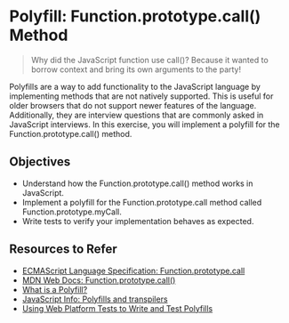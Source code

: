 # Polyfill: Function.prototype.call() Method

> Why did the JavaScript function use call()? Because it wanted to borrow context and bring its own arguments to the party!

Polyfills are a way to add functionality to the JavaScript language by implementing methods that are not natively supported. This is useful for older browsers that do not support newer features of the language. Additionally, they are interview questions that are commonly asked in JavaScript interviews. In this exercise, you will implement a polyfill for the Function.prototype.call() method.

## Objectives

- Understand how the Function.prototype.call() method works in JavaScript.
- Implement a polyfill for the Function.prototype.call method called Function.prototype.myCall.
- Write tests to verify your implementation behaves as expected.

## Resources to Refer

- [ECMAScript Language Specification: Function.prototype.call](https://tc39.es/ecma262/multipage/fundamental-objects.html#sec-function.prototype.call)
- [MDN Web Docs: Function.prototype.call()](https://developer.mozilla.org/en-US/docs/Web/JavaScript/Reference/Global_Objects/Function/call)
- [What is a Polyfill?](https://remysharp.com/2010/10/08/what-is-a-polyfill)
- [JavaScript Info: Polyfills and transpilers](https://javascript.info/polyfills)
- [Using Web Platform Tests to Write and Test Polyfills](https://www.oddbird.net/2023/05/01/web-platform-tests-polyfills/)

